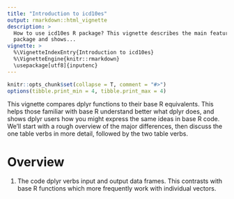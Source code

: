```yaml
---
title: "Introduction to icd10es"
output: rmarkdown::html_vignette
description: >
  How to use icd10es R package? This vignette describes the main features of this
  package and shows...
vignette: >
  %\VignetteIndexEntry{Introduction to icd10es}
  %\VignetteEngine{knitr::rmarkdown}
  \usepackage[utf8]{inputenc}
---
```


```r
knitr::opts_chunk$set(collapse = T, comment = "#>")
options(tibble.print_min = 4, tibble.print_max = 4)
```

This vignette compares dplyr functions to their base R equivalents. This helps those familiar with base R understand better what dplyr does, and shows dplyr users how you might express the same ideas in base R code. We'll start with a rough overview of the major differences, then discuss the one table verbs in more detail, followed by the two table verbs.

# Overview

1.  The code dplyr verbs input and output data frames. This contrasts with base 
    R functions which more frequently work with individual vectors.
